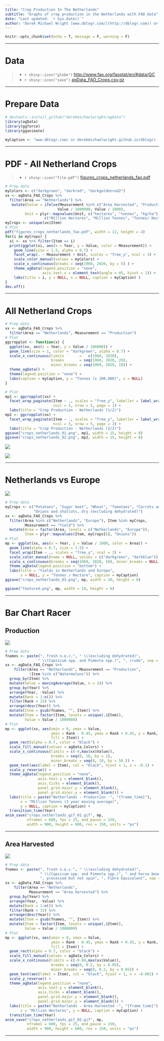 ```yaml
---
title: "Crop Production In The Netherlands"
subtitle: "Graphs of crop production in the Netherlands with FAO data"
date: "Last updated: `r Sys.Date()`"
author: "Derek Michael Wright [www.dblogr.com/](http://dblogr.com/) or [derekmichaelwright.github.io/dblogr](https://derekmichaelwright.github.io/dblogr/) <derek.wright@usask.ca>"
---
```


```r
knitr::opts_chunk$set(echo = T, message = F, warning = F)
```

---

# Data

> - `r shiny::icon("globe")` [http://www.fao.org/faostat/en/#data/QC](http://www.fao.org/faostat/en/#data/QC){target="_blank"}
> - `r shiny::icon("save")` [agData_FAO_Crops.csv.gz](https://github.com/derekmichaelwright/agData/raw/master/Data/agData_FAO_Crops.csv.gz)

---

# Prepare Data

```r
# devtools::install_github("derekmichaelwright/agData")
library(agData) 
library(ggforce)
library(gganimate)
```

```r
myCaption <- "www.dblogr.com/ or derekmichaelwright.github.io/dblogr/ | Data: FAOSTAT"
```

---

# PDF - All Netherland Crops

> - `r shiny::icon("file-pdf")` [figures_crops_netherlands_fao.pdf](figures_crops_netherlands_fao.pdf)

```r
# Prep data
myColors <- c("darkgreen", "darkred", "darkgoldenrod2")
xx <- agData_FAO_Crops %>% 
  filter(Area == "Netherlands") %>%
   mutate(Value = ifelse(Measurement %in% c("Area Harvested", "Production"),
                        Value / 1000000, Value / 1000),
         Unit = plyr::mapvalues(Unit, c("hectares", "tonnes", "kg/ha"), 
                  c("Million Hectares", "Million Tonnes", "Tonnes/ Hectare")))
myCrops <- unique(xx$Item)
# Plot
pdf("figures_crops_netherlands_fao.pdf", width = 12, height = 4)
for(i in myCrops) {
  xi <- xx %>% filter(Item == i)
  print(ggplot(xi, aes(x = Year, y = Value, color = Measurement)) +
    geom_line(size = 1.5, alpha = 0.7) +
    facet_wrap(. ~ Measurement + Unit, scales = "free_y", ncol = 3) +
    scale_color_manual(values = myColors) +
    scale_x_continuous(breaks = seq(1960, 2020, by = 5) ) +
    theme_agData(legend.position = "none", 
                 axis.text.x = element_text(angle = 45, hjust = 1)) +
    labs(title = i, y = NULL, x = NULL, caption = myCaption) )
}
dev.off()
```

---

# All Netherland Crops

```r
# Prep data
xx <- agData_FAO_Crops %>% 
  filter(Area == "Netherlands", Measurement == "Production")
# Plot
ggcropplot <- function(x) {
  ggplot(xx, aes(x = Year, y = Value / 100000)) + 
  geom_line(size = 1, color = "darkgreen", alpha = 0.7) + 
  scale_x_continuous(limits       =   c(1960, 2020),
                     breaks       = seq(1960, 2020, 20), 
                     minor_breaks = seq(1960, 2020, 10)) +
  theme_agData() +
  theme(legend.position = "none") +
  labs(caption = myCaption, y = "Tonnes (x 100,000)", x = NULL)
}
```

```r
# Plot
mp1 <- ggcropplot(xx) + 
  facet_wrap_paginate(Item ~ ., scales = "free_y", labeller = label_wrap_gen(width = 45), 
                      ncol = 5, nrow = 5, page = 1) +
  labs(title = "Crop Production - Netherlands (1/2)")
mp2 <- ggcropplot(xx) +
  facet_wrap_paginate(Item ~ ., scales = "free_y", labeller = label_wrap_gen(width = 45),
                      ncol = 5, nrow = 5, page = 2) +
  labs(title = "Crop Production - Netherlands (2/2)")
ggsave("crops_netherlands_01.png", mp1, width = 15, height = 8)
ggsave("crops_netherlands_02.png", mp2, width = 15, height = 8)
```

![](crops_netherlands_01.png)

![](crops_netherlands_02.png)

---

# Netherlands vs Europe

![](crops_netherlands_03.png)

```r
# Prep data
myCrops <- c("Potatoes", "Sugar beet", "Wheat", "Tomatoes", "Carrots and turnips",
             "Onions and shallots, dry (excluding dehydrated)")
xx <- agData_FAO_Crops %>% 
  filter(Area %in% c("Netherlands", "Europe"), Item %in% myCrops,
         Measurement == "Yield") %>%
  mutate(Area = factor(Area, levels = c("Netherlands", "Europe")),
         Item = plyr::mapvalues(Item, myCrops[6], "Onions"))
# Plot
mp <- ggplot(xx, aes(x = Year, y = Value / 1000, color = Area)) +
  geom_line(alpha = 0.7, size = 1.5) +
  facet_wrap(Item ~ ., scales = "free_y", ncol = 3) + 
  scale_color_manual(name = NULL, values = c("darkgreen", "darkblue")) +
  scale_x_continuous(breaks = seq(1960, 2020, 10), minor_breaks = NULL) +
  theme_agData(legend.position = "bottom") +
  labs(title = "Yields in Netherlands and Europe",
       x = NULL, y = "Tonnes / Hectare", caption = myCaption)
ggsave("crops_netherlands_03.png", mp, width = 10, height = 6)
```

```r
ggsave("featured.png", mp, width = 10, height = 6)
```

---

# Bar Chart Racer {.tabset .tabset-pills}

## Production

![](crops_netherlands_gif_01.gif)

```r
# Prep data
fnames <- paste(", fresh n.e.c.", " \\(excluding dehydrated)",
               " \\(Capsicum spp. and Pimenta spp.)", ", crude", sep = "|")
xx <- agData_FAO_Crops %>% 
    filter(Area == "Netherlands", Measurement == "Production",
           !Item %in% c("Watermelons")) %>% 
  group_by(Item) %>%
  mutate(Value = movingAverage(Value, n = 3)) %>%
  group_by(Year) %>%
  arrange(Year, -Value) %>%
  mutate(Rank = 1:n()) %>%
  filter(Rank < 15) %>% 
  arrange(desc(Year)) %>%
  mutate(Item = gsub(fnames, "", Item)) %>%
  mutate(Item = factor(Item, levels = unique(.$Item)),
         Value = Value / 1000000)
# Plot
mp <- ggplot(xx, aes(xmin = 0, xmax = Value, 
                     ymin = Rank - 0.45, ymax = Rank + 0.45, y = Rank, 
                     fill = Item)) + 
  geom_rect(alpha = 0.7, color = "black") + 
  scale_fill_manual(values = agData_Colors) +
  scale_x_continuous(limits = c(-4,max(xx$Value)),
                     breaks = seq(0, 10, by = 1),
                     minor_breaks = seq(0, 10, by = 50.)) +
  geom_text(aes(label = Item), col = "black", hjust = 1, x = -0.1) +
  scale_y_reverse() +
  theme_agData(legend.position = "none",
               axis.text.y = element_blank(), 
               axis.ticks = element_blank(),
               panel.grid.major.y = element_blank(),
               panel.grid.minor.y = element_blank()) + 
  labs(title = paste("Netherlands - Production -", "{frame_time}"),
       x = "Million Tonnes (3 year moving average)", 
       y = NULL, caption = myCaption) +
  transition_time(Year) 
anim_save("crops_netherlands_gif_01.gif", mp,
          nframes = 600, fps = 25, end_pause = 150, 
          width = 900, height = 600, res = 150, units = "px")
```

---

## Area Harvested

![](crops_netherlands_gif_02.gif)

```r
# Prep data
fnames <- paste(", fresh n.e.c.", " \\(excluding dehydrated)",
                " \\(Capsicum spp. and Pimenta spp.)", " and horse beans",
                ", processed but not spun", ", Fibre Equivalent", sep = "|")
xx <- agData_FAO_Crops %>% 
    filter(Area == "Netherlands", 
           Measurement == "Area Harvested") %>% 
  group_by(Year) %>%
  arrange(Year, -Value) %>%
  mutate(Rank = 1:n()) %>%
  filter(Rank < 15) %>% 
  arrange(desc(Year)) %>%
  mutate(Item = gsub(fnames, "", Item)) %>%
  mutate(Item = factor(Item, levels = unique(.$Item)),
         Value = Value / 1000000)
# Plot
mp <- ggplot(xx, aes(xmin = 0, xmax = Value, 
                     ymin = Rank - 0.45, ymax = Rank + 0.45, y = Rank, 
                     fill = Item)) + 
  geom_rect(alpha = 0.7, color = "black") + 
  scale_fill_manual(values = agData_Colors) +
  scale_x_continuous(limits = c(-0.08,max(xx$Value)),
                     breaks = seq(0, 0.2, by = 0.05),
                     minor_breaks = seq(0, 0.2, by = 0.05)) +
  geom_text(aes(label = Item), col = "black", hjust = 1, x = -0.002) +
  scale_y_reverse() +
  theme_agData(legend.position = "none",
               axis.text.y = element_blank(), 
               axis.ticks = element_blank(),
               panel.grid.major.y = element_blank(),
               panel.grid.minor.y = element_blank()) + 
  labs(title = paste("Netherlands - Area Harvested -", "{frame_time}"),
       x = "Million Hectares", y = NULL, caption = myCaption) +
  transition_time(Year) 
anim_save("crops_netherlands_gif_02.gif", mp,
          nframes = 600, fps = 25, end_pause = 150, 
          width = 900, height = 600, res = 150, units = "px")
```

---
